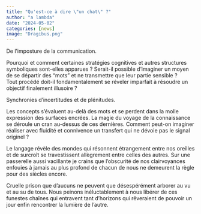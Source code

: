 ```yaml
---
title: "Qu'est-ce à dire \"un chat\" ?"
author: "a lambda"
date: "2024-05-02"
categories: [news]
image: "Dragibus.png"
---
```

De l'imposture de la communication. 

Pourquoi et comment certaines stratégies cognitives et autres structures symboliques sont-elles apparues ? Serait-il possible d'imaginer un moyen de se départir des "mots" et ne transmettre que leur partie sensible ?</br>
Tout procédé doit-il fondamentalement se réveler imparfait à résoudre un objectif finalement illusoire ? 

Synchronies d'incertitudes et de plénitudes.

Les concepts s'évaluent au-delà des mots et se perdent dans la molle expression des surfaces encrées. La magie du voyage de la connaissance se déroule un cran au-dessus de ces dernières. Comment peut-on imaginer réaliser avec fluidité et connivence un transfert qui ne dévoie pas le signal originel ?

Le langage révèle des mondes qui résonnent étrangement entre nos oreilles et de surcroît se travestissent allègrement entre celles des autres. Sur une passerelle aussi vacillante je crains que l'obscurité de nos clairvoyances enfouies à jamais au plus profond de chacun de nous ne demeurent la règle pour des siècles encore.

Cruelle prison que d'aucuns ne peuvent que désespérément arborer au vu et au su de tous. Nous peinons inéluctablement  à nous libérer de ces funestes chaînes qui entravent tant d'horizons qui rêveraient de pouvoir un jour enfin rencontrer la lumière de l'autre.
